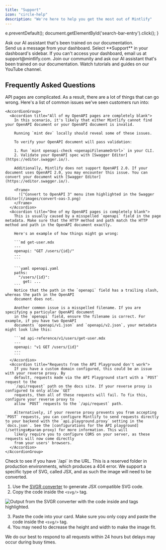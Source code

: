```yaml
---
title: "Support"
icon: "circle-help"
description: "We're here to help you get the most out of Mintlify"
---
```


  e.preventDefault();
  document.getElementById('search-bar-entry').click();
}

<div onClick={openSearch} style={{ cursor: 'pointer' }}>
  <Card title="Ask our docs" icon="message-circle-question" href="https://mintlify.com/docs" arrow={true}>
    Ask our AI assistant that's been trained on our documentation.
  </Card>
</div>

<CardGroup cols={2}>
  <Card title="Dashboard widget" icon="messages-square" href="https://dashboard.mintlify.com/">
    Send us a message from your dashboard. Select **Support** in your dashboard's sidebar.
  </Card>
  <Card title="Email Us" icon="mail" href="mailto:support@mintlify.com">
    If you can't access your dashboard, email us at support@mintlify.com.
  </Card>
  <Card title="Ask AI" icon="bot" href="https://mintlify.com/community">
    Join our community and ask our AI assistant that's been trained on our documentation.
  </Card>
  <Card title="YouTube" icon="youtube" href="https://www.youtube.com/@GetMintlify/videos">
    Watch tutorials and guides on our YouTube channel.
  </Card>
</CardGroup>

## Frequently Asked Questions

<AccordionGroup>

  <Accordion title="API page issues" icon="book-open">
    API pages are complicated. As a result, there are a lot of things that can go wrong. Here's a list of common issues we've seen customers run into:

    <AccordionGroup>
      <Accordion title="All of my OpenAPI pages are completely blank">
        In this scenario, it's likely that either Mintlify cannot find your OpenAPI document or your OpenAPI document is invalid.

        Running `mint dev` locally should reveal some of these issues.

        To verify your OpenAPI document will pass validation:

        1. Run `mint openapi-check <openapiFilenameOrUrl>` in your CLI.
        2. Validate your OpenAPI spec with [Swagger Editor](https://editor.swagger.io/).

        Additionally, Mintlify does not support OpenAPI 2.0. If your document uses OpenAPI 2.0, you may encounter this issue. You can convert your document with [Swagger Editor](https://editor.swagger.io/).

        <Frame>
          !["Convert to OpenAPI 3" menu item highlighted in the Swagger Editor](/images/convert-oas-3.png)
        </Frame>
      </Accordion>
      <Accordion title="One of my OpenAPI pages is completely blank">
        This is usually caused by a misspelled `openapi` field in the page metadata. Make sure that the HTTP method and path match the HTTP method and path in the OpenAPI document exactly.

        Here's an example of how things might go wrong:

        ```md get-user.mdx
        ---
        openapi: "GET /users/{id}/"
        ---
        ```

        ```yaml openapi.yaml
        paths:
          "/users/{id}":
            get: ...
        ```
        Notice that the path in the `openapi` field has a trailing slash, whereas the path in the OpenAPI
        document does not.

        Another common issue is a misspelled filename. If you are specifying a particular OpenAPI document
        in the `openapi` field, ensure the filename is correct. For example, if you have two OpenAPI
        documents `openapi/v1.json` and `openapi/v2.json`, your metadata might look like this:

        ```md api-reference/v1/users/get-user.mdx
        ---
        openapi: "v1 GET /users/{id}"
        ---
        ```
      </Accordion>
      <Accordion title="Requests from the API Playground don't work">
        If you have a custom domain configured, this could be an issue with your reverse proxy. By
        default, requests made via the API Playground start with a `POST` request to the
        `/api/request` path on the docs site. If your reverse proxy is configured to only allow `GET`
        requests, then all of these requests will fail. To fix this, configure your reverse proxy to
        allow `POST` requests to the `/api/request` path.

        Alternatively, if your reverse proxy prevents you from accepting `POST` requests, you can configure Mintlify to send requests directly to your backend with the `api.playground.proxy` setting in the `docs.json`. See the [configurations for the API playground](/settings#param-proxy) for more information. This will
        likely require you to configure CORS on your server, as these requests will now come directly
        from your users' browsers.
      </Accordion>
    </AccordionGroup>
  </Accordion>

  <Accordion title="Docs page won't load (error 404)" icon="ban" iconType="regular">
    Check to see if you have `/api` in the URL. This is a reserved folder in production environments, which produces a 404 error.
  </Accordion>


  <Accordion title="Issues adding SVG to a card" icon="image">
  We support a specific type of SVG, called JSX, and as such the image will need to be converted.

  1. Use the [SVGR converter](https://react-svgr.com/playground/) to generate JSX compatible SVG code.
  2. Copy the code inside the `<svg/>` tag.

  ![Output from the SVGR converter with the code inside <svg> and </svg> tags highlighted.](/images/svg-jsx.png)

  3. Paste the code into your card. Make sure you only copy and paste the code inside the `<svg/>` tag.
  4. You may need to decrease the height and width to make the image fit.
  </Accordion>
</AccordionGroup>

<Info>
We do our best to respond to all requests within 24 hours but delays may occur during busy times.
</Info>

